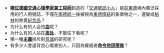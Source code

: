 *'''[[卡爾·佩格勞|哪位德國交通心理學家兼工程師]]'''創造的「[[交通號誌小人|交通號誌小人]]」是[[東德|前東德]]境內廣泛採用的行人用號誌，不僅在[[兩德統一|兩德統一]]後被視為[[東德情結|東德情結]]的象徵物之一，還變成[[柏林|柏林]]的熱賣[[紀念品|紀念品]]？
*为什么有的人会怕'''[[恐血症|血]]'''呢？
*为什么有的人站在'''[[惧高症|高处]]'''，不敢往下看呢？
*哪一種'''[[行為主義|主義]]'''排斥對[[意識|意識]]的研究呢？
*有多少人會違背良心傷害別人，只因為權威者'''[[米爾格倫實驗|命令他這麼做]]'''？